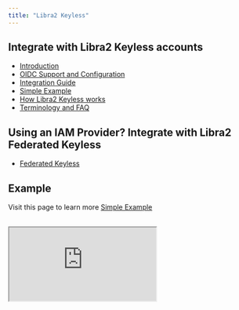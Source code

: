```yaml
---
title: "Libra2 Keyless"
---
```


## Integrate with Libra2 Keyless accounts

- [Introduction](/build/guides/libra2-keyless/introduction)
- [OIDC Support and Configuration](/build/guides/libra2-keyless/oidc-support)
- [Integration Guide](/build/guides/libra2-keyless/integration-guide)
- [Simple Example](/build/guides/libra2-keyless/simple-example)
- [How Libra2 Keyless works](/build/guides/libra2-keyless/how-keyless-works)
- [Terminology and FAQ](/build/guides/libra2-keyless/other)

## Using an IAM Provider? Integrate with Libra2 Federated Keyless

- [Federated Keyless](/build/guides/libra2-keyless/federated-keyless)

## Example

Visit this page to learn more [Simple Example](/build/guides/libra2-keyless/simple-example)

<br />

<iframe
  src="https://stackblitz.com/edit/vitejs-vite-3fuvtu?embed=1&file=README.md"
  style={{
width: "100%",
height: "800px",
border: "0",
borderRadius: "4px",
overflow: "hidden",
}}
  title="libra2-keyless-example"
  allow="accelerometer; ambient-light-sensor; camera; encrypted-media; geolocation; gyroscope; hid; microphone; midi; payment; usb; vr; xr-spatial-tracking"
  sandbox="allow-forms allow-modals allow-popups allow-presentation allow-same-origin allow-scripts"
/>
